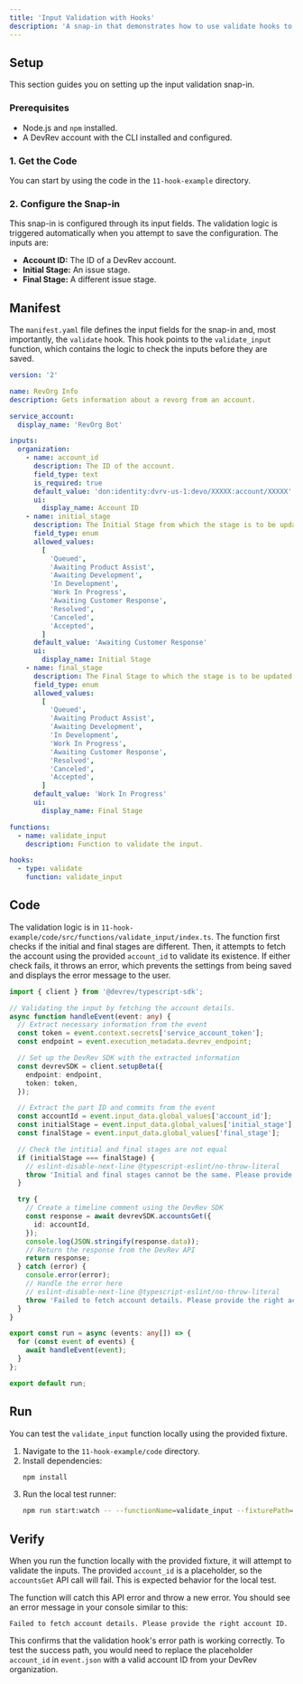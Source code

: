 ```yaml
---
title: 'Input Validation with Hooks'
description: 'A snap-in that demonstrates how to use validate hooks to ensure user inputs (such as account IDs and stages) are valid before they are saved.'
---
```


## Setup

This section guides you on setting up the input validation snap-in.

### Prerequisites

- Node.js and `npm` installed.
- A DevRev account with the CLI installed and configured.

### 1. Get the Code

You can start by using the code in the `11-hook-example` directory.

### 2. Configure the Snap-in

This snap-in is configured through its input fields. The validation logic is triggered automatically when you attempt to save the configuration. The inputs are:
- **Account ID:** The ID of a DevRev account.
- **Initial Stage:** An issue stage.
- **Final Stage:** A different issue stage.

## Manifest

The `manifest.yaml` file defines the input fields for the snap-in and, most importantly, the `validate` hook. This hook points to the `validate_input` function, which contains the logic to check the inputs before they are saved.

```yaml
version: '2'

name: RevOrg Info
description: Gets information about a revorg from an account.

service_account:
  display_name: 'RevOrg Bot'

inputs:
  organization:
    - name: account_id
      description: The ID of the account.
      field_type: text
      is_required: true
      default_value: 'don:identity:dvrv-us-1:devo/XXXXX:account/XXXXX'
      ui:
        display_name: Account ID
    - name: initial_stage
      description: The Initial Stage from which the stage is to be updated.
      field_type: enum
      allowed_values:
        [
          'Queued',
          'Awaiting Product Assist',
          'Awaiting Development',
          'In Development',
          'Work In Progress',
          'Awaiting Customer Response',
          'Resolved',
          'Canceled',
          'Accepted',
        ]
      default_value: 'Awaiting Customer Response'
      ui:
        display_name: Initial Stage
    - name: final_stage
      description: The Final Stage to which the stage is to be updated.
      field_type: enum
      allowed_values:
        [
          'Queued',
          'Awaiting Product Assist',
          'Awaiting Development',
          'In Development',
          'Work In Progress',
          'Awaiting Customer Response',
          'Resolved',
          'Canceled',
          'Accepted',
        ]
      default_value: 'Work In Progress'
      ui:
        display_name: Final Stage

functions:
  - name: validate_input
    description: Function to validate the input.

hooks:
  - type: validate
    function: validate_input
```

## Code

The validation logic is in `11-hook-example/code/src/functions/validate_input/index.ts`. The function first checks if the initial and final stages are different. Then, it attempts to fetch the account using the provided `account_id` to validate its existence. If either check fails, it throws an error, which prevents the settings from being saved and displays the error message to the user.

```typescript
import { client } from '@devrev/typescript-sdk';

// Validating the input by fetching the account details.
async function handleEvent(event: any) {
  // Extract necessary information from the event
  const token = event.context.secrets['service_account_token'];
  const endpoint = event.execution_metadata.devrev_endpoint;

  // Set up the DevRev SDK with the extracted information
  const devrevSDK = client.setupBeta({
    endpoint: endpoint,
    token: token,
  });

  // Extract the part ID and commits from the event
  const accountId = event.input_data.global_values['account_id'];
  const initialStage = event.input_data.global_values['initial_stage'];
  const finalStage = event.input_data.global_values['final_stage'];

  // Check the intitial and final stages are not equal
  if (initialStage === finalStage) {
    // eslint-disable-next-line @typescript-eslint/no-throw-literal
    throw 'Initial and final stages cannot be the same. Please provide different stages.';
  }

  try {
    // Create a timeline comment using the DevRev SDK
    const response = await devrevSDK.accountsGet({
      id: accountId,
    });
    console.log(JSON.stringify(response.data));
    // Return the response from the DevRev API
    return response;
  } catch (error) {
    console.error(error);
    // Handle the error here
    // eslint-disable-next-line @typescript-eslint/no-throw-literal
    throw 'Failed to fetch account details. Please provide the right account ID.';
  }
}

export const run = async (events: any[]) => {
  for (const event of events) {
    await handleEvent(event);
  }
};

export default run;
```

## Run

You can test the `validate_input` function locally using the provided fixture.

1.  Navigate to the `11-hook-example/code` directory.
2.  Install dependencies:
    ```bash
    npm install
    ```
3.  Run the local test runner:
    ```bash
    npm run start:watch -- --functionName=validate_input --fixturePath=event.json
    ```

## Verify

When you run the function locally with the provided fixture, it will attempt to validate the inputs. The provided `account_id` is a placeholder, so the `accountsGet` API call will fail. This is expected behavior for the local test.

The function will catch this API error and throw a new error. You should see an error message in your console similar to this:

```
Failed to fetch account details. Please provide the right account ID.
```

This confirms that the validation hook's error path is working correctly. To test the success path, you would need to replace the placeholder `account_id` in `event.json` with a valid account ID from your DevRev organization.
